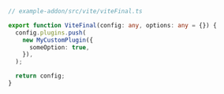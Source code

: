 ```ts
// example-addon/src/vite/viteFinal.ts

export function ViteFinal(config: any, options: any = {}) {
  config.plugins.push(
    new MyCustomPlugin({
      someOption: true,
    }),
  );

  return config;
}
```

